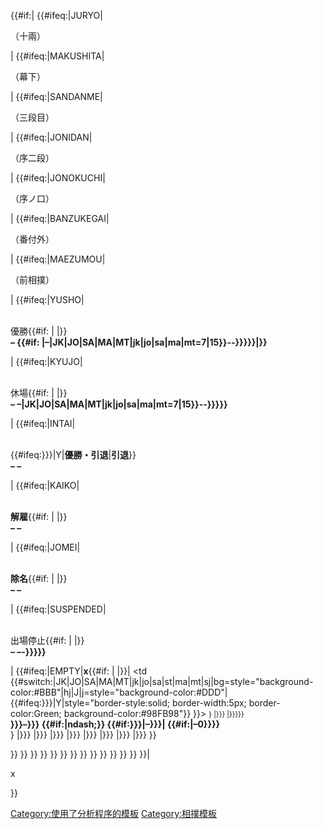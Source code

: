 <includeonly>{{#if:{{{1|}}}|<!--
 -->{{#ifeq:{{uc:{{{1}}}}}|JURYO|<td style="background-color:#BBB">（十兩）</td>|<!--

 -->{{#ifeq:{{uc:{{{1}}}}}|MAKUSHITA|<td style="background-color:#BBB">（幕下）</td>|<!--

 -->{{#ifeq:{{uc:{{{1}}}}}|SANDANME|<td style="background-color:#BBB">（三段目）</td>|<!--

 -->{{#ifeq:{{uc:{{{1}}}}}|JONIDAN|<td style="background-color:#BBB">（序二段）</td>|<!--

 -->{{#ifeq:{{uc:{{{1}}}}}|JONOKUCHI|<td style="background-color:#BBB">（序ノ口）</td>|<!--

 -->{{#ifeq:{{uc:{{{1}}}}}|BANZUKEGAI|<td style="background-color:#AAA">（番付外）</td>|<!--

 -->{{#ifeq:{{uc:{{{1}}}}}|MAEZUMOU|<td style="background-color:#AAA">（前相撲）</td>|<!--

 -->{{#ifeq:{{uc:{{{1}}}}}|YUSHO|<td style="background-color:#{{#switch:{{{rank|}}}|JK|JO|SA|MA|MT|jk|jo|sa|ma|mt|sj|bg=BBB|J|j=DDD|CCC}}"><!--
    --><span style="font-size:80%">{{Sumo rank|{{{rank|}}}|{{{r-no|}}} |{{{tozai|}}}}}</span><br /><!--
    -->優勝{{#if:{{{2|}}} | {{{2}}} |}}<br /><!--
    --><span style="font-weight:bold;">{{{win|0}}}&ndash;{{{loss|0}}}<!--
    -->{{#if:{{{absent|}}} |&ndash;{{{absent|{{#expr:{{#switch:{{{rank|}}}|JK|JO|SA|MA|MT|jk|jo|sa|ma|mt=7|15}}-{{{win|0}}}-{{{loss|0}}}}}}}}|}}</td>|</span><!--

 -->{{#ifeq:{{uc:{{{1}}}}}|KYUJO|<td style="background-color:#{{#switch:{{{rank|}}}|JK|JO|SA|MA|MT|jk|jo|sa|ma|mt|sj|bg=BBB|J|hj|j=DDD|CCE}}"><!--
    --><span style="font-size:80%">{{Sumo rank|{{{rank|}}}|{{{r-no|}}} |{{{tozai|}}}}}</span><br /><!--
    -->休場{{#if:{{{2|}}} | {{{2}}} |}}<br /><!--
    --><span style="font-weight:bold;">{{{win|0}}}&ndash;{{{loss|0}}}<!--
    -->&ndash;{{{absent|{{#expr:{{#switch:{{{rank|}}}|JK|JO|SA|MA|MT|jk|jo|sa|ma|mt=7|15}}-{{{win|0}}}-{{{loss|0}}}}}}}}</td>|</span><!--

 -->{{#ifeq:{{uc:{{{1}}}}}|INTAI|<td style="background-color:#FFB6C1; border-color:#B22222; border-width:5px"><!--
   --><span style="font-size:80%">{{Sumo rank|{{{rank|}}}|{{{r-no|}}} |{{{tozai|}}}}}</span><br /><!--
    -->{{#ifeq:{{uc:{{{yusho|{{{7}}}}}}}}|Y|'''優勝・引退'''|'''引退'''}}<br /><!--
    --><span style="font-weight:bold">{{{win|0}}}&ndash;{{{loss|0}}}<!--
    -->&ndash;{{{absent|0}}}</td>|</span><!--

 -->{{#ifeq:{{uc:{{{1}}}}}|KAIKO|<td style="background-color:#FFB6C1; border-color:#B22222; border-width:5px"><!--
   --><span style="font-size:80%">{{Sumo rank|{{{rank|}}}|{{{r-no|}}} |{{{tozai|}}}}}</span><br /><!--
    -->'''解雇'''{{#if:{{{2|}}} | {{{2}}} |}}<br /><!--
    --><span style="font-weight:bold">{{{win|0}}}&ndash;{{{loss|0}}}<!--
    -->&ndash;{{{absent|0}}}</td>|</span><!--

 -->{{#ifeq:{{uc:{{{1}}}}}|JOMEI|<td style="background-color:#FFB6C1; border-color:#B22222; border-width:5px"><!--
   --><span style="font-size:80%">{{Sumo rank|{{{rank|}}}|{{{r-no|}}} |{{{tozai|}}}}}</span><br /><!--
    -->'''除名'''{{#if:{{{2|}}} | {{{2}}} |}}<br /><!--
    --><span style="font-weight:bold">{{{win|0}}}&ndash;{{{loss|0}}}<!--
    -->&ndash;{{{absent|0}}}</td>|</span><!--

 -->{{#ifeq:{{uc:{{{1}}}}}|SUSPENDED|<td style="background-color:#{{#switch:{{{rank|}}}|JK|JO|SA|MA|MT|jk|jo|sa|ma|mt|sj=BBB|hj|J|j=DDD|CCE}}"><!--
    --><span style="font-size:80%">{{Sumo rank|{{{rank|}}}|{{{r-no|}}} |{{{tozai|}}}}}</span><br /><!--
    -->出場停止{{#if:{{{2|}}} | {{{2}}} |}}<br /><!--
    --><span style="font-weight:bold;">{{{win|0}}}&ndash;{{{loss|0}}}<!--
    -->&ndash;{{{absent|{{#expr:15-{{{win|0}}}-{{{loss|0}}}}}}}}</td>|</span><!--

 -->{{#ifeq:{{uc:{{{1}}}}}|EMPTY|'''x'''{{#if:{{{2|}}} | {{{2}}} |}}|<!--

 --><td {{#switch:{{{1}}}|JK|JO|SA|MA|MT|jk|jo|sa|st|ma|mt|sj|bg=style="background-color:#BBB"|hj|J|j=style="background-color:#DDD"|{{#ifeq:{{uc:{{{yusho|{{{7}}}}}}}}|Y|style="border-style:solid; border-width:5px; border-color:Green; background-color:#98FB98"}} }}><!--
 --><span style="font-size:80%">{{Sumo rank|{{{rank|{{{1}}}}}} |{{{r-no|{{{2}}}}}} |{{{tozai|{{{3}}}}}}}}</span><br /><!--
 --><span style="font-weight:bold">{{{win|{{{4}}}}}}&ndash;{{{loss|{{{5}}}}}}<!--
 -->{{#if:{{{tie|}}}|ndash;{{{tie}}}}}<!--
 -->{{#if:{{{absent| {{{6|}}}}}}|&ndash;{{{absent|{{{6}}}}}}|<!--
    -->{{#if:{{{tie|}}}|&ndash;0}}}}</span><br /><!--
 -->{{Basho/Sansho |{{{sansho1|{{{8|}}}}}} |{{{sansho2|{{{9|}}}}}} |{{{sansho3|{{{10|}}}}}} |{{{sansho4|{{{11|}}}}}} |{{{sansho5|{{{12|}}}}}} |{{{sansho6|{{{13|}}}}}} |{{{sansho7|{{{14|}}}}}} |{{{sansho8|{{{15|}}}}}} |{{{sansho9|{{{16|}}}}}} }}</td><!--
 -->}} }} }} }} }} }} }} }} }} }} }} }} }} }}|<!--
--><th>x</th>}}</includeonly><noinclude>
{{Documentation}}

[[Category:使用了分析程序的模板]]
[[Category:相撲模板]]</noinclude>